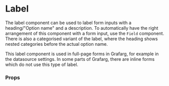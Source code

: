 
<Meta title="MDX|Label" component={Label} />

# Label

The label component can be used to label form inputs with a heading/"Option name" and a description. To automatically have the right arrangement of this component with a form input, use the `Field` component. There is also a categorised variant of the label, where the heading shows nested categories before the actual option name.

This label component is used in full-page forms in Grafarg, for example in the datasource settings. In some parts of Grafarg, there are inline forms which do not use this type of label.

### Props

<Props of={Label} />

